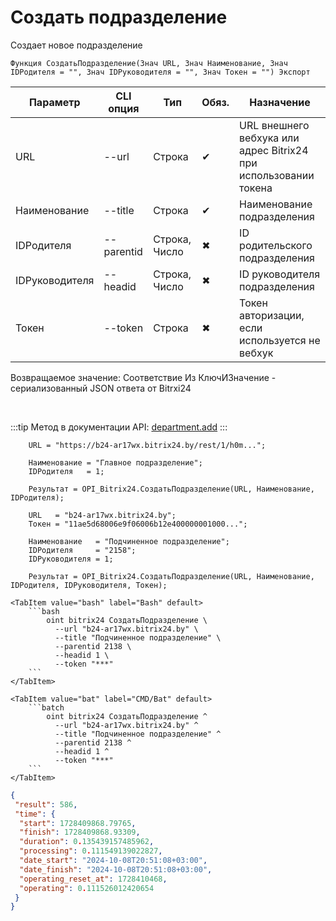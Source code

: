 ﻿---
sidebar_position: 1
description: Создать подразделение и другие функции для работы с Bitrix24 в Открытом пакете интеграций - бесплатной open-source библиотеке интеграций для 1С:Предприятие 8, OneScript и CLI
keywords: [1C, 1С, 1С:Предприятие, 1С:Предприятие 8.3, API, Интеграция, Сервисы, Обмен, OneScript, CLI, Bitrix24]
---


# Создать подразделение
 Создает новое подразделение



`Функция СоздатьПодразделение(Знач URL, Знач Наименование, Знач IDРодителя = "", Знач IDРуководителя = "", Знач Токен = "") Экспорт`

  | Параметр | CLI опция | Тип | Обяз. | Назначение |
  |-|-|-|-|-|
  | URL | --url | Строка | &#x2714; | URL внешнего вебхука или адрес Bitrix24 при использовании токена |
  | Наименование | --title | Строка | &#x2714; | Наименование подразделения |
  | IDРодителя | --parentid | Строка, Число | &#x2716; | ID родительского подразделения |
  | IDРуководителя | --headid | Строка, Число | &#x2716; | ID руководителя подразделения |
  | Токен | --token | Строка | &#x2716; | Токен авторизации, если используется не вебхук |

  
  Возвращаемое значение:   Соответствие Из КлючИЗначение - сериализованный JSON ответа от Bitrxi24

<br/>

:::tip
Метод в документации API: [department.add](https://dev.1c-bitrix.ru/rest_help/departments/department_add.php)
:::
<br/>



```bsl title="Пример использования для 1С:Предприятие/OneScript"
    URL = "https://b24-ar17wx.bitrix24.by/rest/1/h0m...";

    Наименование = "Главное подразделение";
    IDРодителя   = 1;

    Результат = OPI_Bitrix24.СоздатьПодразделение(URL, Наименование, IDРодителя);

    URL   = "b24-ar17wx.bitrix24.by";
    Токен = "11ae5d68006e9f06006b12e400000001000...";

    Наименование   = "Подчиненное подразделение";
    IDРодителя     = "2158";
    IDРуководителя = 1;

    Результат = OPI_Bitrix24.СоздатьПодразделение(URL, Наименование, IDРодителя, IDРуководителя, Токен);
```
    

 <Tabs>
  
    <TabItem value="bash" label="Bash" default>
        ```bash
            oint bitrix24 СоздатьПодразделение \
              --url "b24-ar17wx.bitrix24.by" \
              --title "Подчиненное подразделение" \
              --parentid 2138 \
              --headid 1 \
              --token "***"
        ```
    </TabItem>
  
    <TabItem value="bat" label="CMD/Bat" default>
        ```batch
            oint bitrix24 СоздатьПодразделение ^
              --url "b24-ar17wx.bitrix24.by" ^
              --title "Подчиненное подразделение" ^
              --parentid 2138 ^
              --headid 1 ^
              --token "***"
        ```
    </TabItem>
</Tabs>


```json title="Результат"
{
 "result": 586,
 "time": {
  "start": 1728409868.79765,
  "finish": 1728409868.93309,
  "duration": 0.135439157485962,
  "processing": 0.111549139022827,
  "date_start": "2024-10-08T20:51:08+03:00",
  "date_finish": "2024-10-08T20:51:08+03:00",
  "operating_reset_at": 1728410468,
  "operating": 0.111526012420654
 }
}
```
